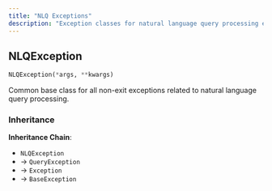 ```yaml
---
title: "NLQ Exceptions"
description: "Exception classes for natural language query processing errors"
---
```


## NLQException

```python
NLQException(*args, **kwargs)
```

Common base class for all non-exit exceptions related to natural language query processing.

### Inheritance

**Inheritance Chain**: 
- `NLQException` 
- → `QueryException`
- → `Exception`
- → `BaseException`